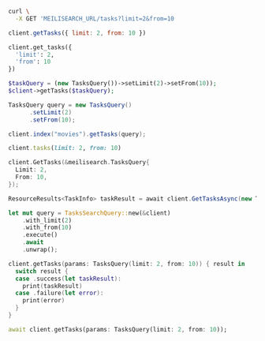 <CodeGroup>

```bash cURL
curl \
  -X GET 'MEILISEARCH_URL/tasks?limit=2&from=10
```

```javascript JS
client.getTasks({ limit: 2, from: 10 })
```

```python Python
client.get_tasks({
  'limit': 2,
  'from': 10
})
```

```php PHP
$taskQuery = (new TasksQuery())->setLimit(2)->setFrom(10));
$client->getTasks($taskQuery);
```

```java Java
TasksQuery query = new TasksQuery()
      .setLimit(2)
      .setFrom(10);

client.index("movies").getTasks(query);
```

```ruby Ruby
client.tasks(limit: 2, from: 10)
```

```go Go
client.GetTasks(&meilisearch.TasksQuery{
  Limit: 2,
  From: 10,
});
```

```csharp C#
ResourceResults<TaskInfo> taskResult = await client.GetTasksAsync(new TasksQuery { Limit = 2, From = 10 });
```

```rust Rust
let mut query = TasksSearchQuery::new(&client)
    .with_limit(2)
    .with_from(10)
    .execute()
    .await
    .unwrap();
```

```swift Swift
client.getTasks(params: TasksQuery(limit: 2, from: 10)) { result in
  switch result {
  case .success(let taskResult):
    print(taskResult)
  case .failure(let error):
    print(error)
  }
}
```

```dart Dart
await client.getTasks(params: TasksQuery(limit: 2, from: 10));
```
</CodeGroup>